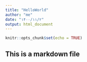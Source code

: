 ```yaml
---
title: "HelloWorld"
author: "me"
date: "۱۴۰۰/۱۱/۲"
output: html_document
---
```


```r
knitr::opts_chunk$set(echo = TRUE)
```

## This is a markdown file